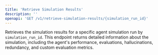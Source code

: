 ```yaml
---
title: 'Retrieve Simulation Results'
description: ''
openapi: 'GET /v1/retrieve-simulation-results/{simulation_run_id}'
---
```


Retrieves the simulation results for a specific agent simulation run by `simulation_run_id`. This endpoint returns detailed information about the simulation, including the agent's performance, evaluations, hallucinations, redundancy, and custom evaluation metrics.